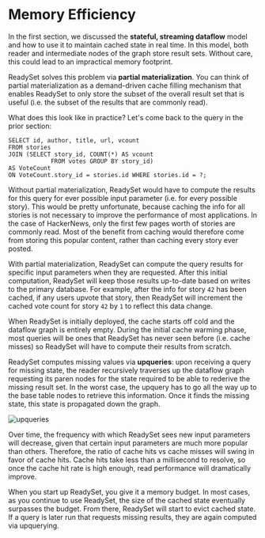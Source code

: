 # Memory Efficiency
In the first section, we discussed the **stateful, streaming dataflow** model and how to use it to 
maintain cached state in real time. In this model, both reader and intermediate nodes of the graph store result sets. 
Without care, this could lead to an impractical memory footprint. 

ReadySet solves this problem via **partial materialization**. You can think of partial materialization as a 
demand-driven cache filling mechanism that enables ReadySet to only store the subset of the overall result set that is 
useful (i.e. the subset of the results that are commonly read). 

What does this look like in practice? Let's come back to the query in the prior section: 

```
SELECT id, author, title, url, vcount 
FROM stories 
JOIN (SELECT story_id, COUNT(*) AS vcount 
            FROM votes GROUP BY story_id)  
AS VoteCount 
ON VoteCount.story_id = stories.id WHERE stories.id = ?; 

``` 

Without partial materialization, ReadySet would have to compute the results for this query for ever possible 
input parameter (i.e. for every possible story). This would be pretty unfortunate, because caching the info 
for all stories is not necessary to improve the performance of most applications. In the case of HackerNews, 
only the first few pages worth of stories are commonly read. Most of the benefit from caching would therefore
come from storing this popular content, rather than caching every story ever posted. 

With partial materialization, ReadySet can compute the query results for specific input parameters when they are requested. 
After this initial computation, ReadySet will keep those results up-to-date based on writes to the primary database. 
For example, after the info for story `42` has been cached, if any users upvote that story, then ReadySet will 
increment the cached vote count for story `42` by `1` to reflect this data change. 


When ReadySet is initially deployed, the cache starts off cold and the dataflow graph is entirely empty. During the initial cache warming phase, 
most queries will be ones that ReadySet has never seen before (i.e. cache misses) so ReadySet will have to compute their 
results from scratch. 

ReadySet computes missing values via **upqueries**: upon receiving a query for missing state, the reader recursively 
traverses up the dataflow graph requesting its paren nodes for the state required to be able to rederive the missing result set. 
In the worst case, the upquery has to go all the way up to the base table nodes to retrieve this information. 
Once it finds the missing state, this state is propagated down the graph. 

![upqueries](/ContinuedUpquery.gif)

Over time, the frequency with which ReadySet sees new input parameters will decrease, 
given that certain input parameters are much more popular than others. Therefore, the ratio of cache hits vs cache misses will 
swing in favor of cache hits. Cache hits take less than a millisecond to resolve, so once the cache hit rate is high enough,
read performance will dramatically improve. 

When you start up ReadySet, you give it a memory budget. In most cases, as you continue to use ReadySet, the size of the cached state eventually 
surpasses the budget. From there, ReadySet will start to evict cached state. If a query is later run that requests missing results, 
they are again computed via upquerying. 

